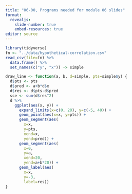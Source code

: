 ```yaml
---
title: "06-00, Programs needed for module 06 slides"
format: 
  revealjs:
    slide-number: true
    embed-resources: true
editor: source
---
```


```r
library(tidyverse)
fn <- "../data/hypothetical-correlation.csv"
read_csv(file=fn) %>% 
  data.frame() %>%
  set_names(c("y", "x")) -> simple
```

```r
draw_line <- function(a, b, d=simple, pts=simple$y) {
  d$pts <- pts
  d$pred <- a+b*d$x
  d$res <- d$pts-d$pred
  sse <- sum(d$res^2)
  d %>%
    ggplot(aes(x, y)) +
      expand_limits(x=c(0, 20), y=c(-5, 40)) +
      geom_point(aes(x=x, y=pts)) +
      geom_segment(aes(
        x=x, 
        y=pts, 
        xend=x, 
        yend=pred)) +
      geom_segment(aes(
        x=0,
        y=a,
        xend=20,
        yend=a+b*20)) +
      geom_label(aes(
        x=x,
        y=-3,
        label=res))
}
```
